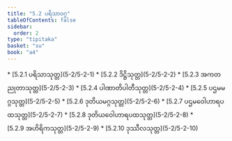 ```yaml
---
title: "5.2 ပရိသာဝဂ္ဂ"
tableOfContents: false
sidebar:
  order: 2
type: "tipitaka"
basket: "su"
book: "a4"
---
```



<DynamicBreadcrumb />



<TableOfContents book="a4" section="5.2">
* [5.2.1 ပရိသာသုတ္တ](5-2/5-2-1)
* [5.2.2 ဒိဋ္ဌိသုတ္တ](5-2/5-2-2)
* [5.2.3 အကတညုတာသုတ္တ](5-2/5-2-3)
* [5.2.4 ပါဏာတိပါတီသုတ္တ](5-2/5-2-4)
* [5.2.5 ပဌမမဂ္ဂသုတ္တ](5-2/5-2-5)
* [5.2.6 ဒုတိယမဂ္ဂသုတ္တ](5-2/5-2-6)
* [5.2.7 ပဌမဝေါဟာရပထသုတ္တ](5-2/5-2-7)
* [5.2.8 ဒုတိယဝေါဟာရပထသုတ္တ](5-2/5-2-8)
* [5.2.9 အဟိရိကသုတ္တ](5-2/5-2-9)
* [5.2.10 ဒုဿီလသုတ္တ](5-2/5-2-10)
</TableOfContents>